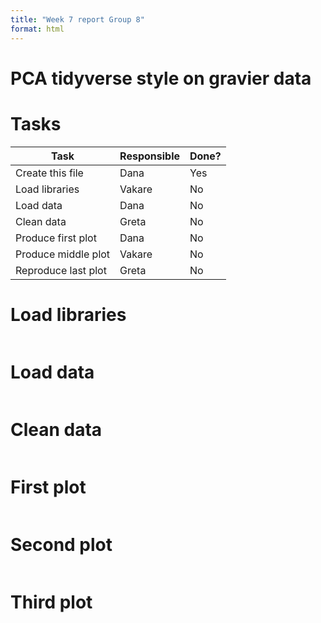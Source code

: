 ```yaml
---
title: "Week 7 report Group 8"
format: html
---
```


# PCA tidyverse style on gravier data

# Tasks

| Task                | Responsible | Done? |
|---------------------|-------------|-------|
| Create this file    | Dana        | Yes   |
| Load libraries      | Vakare      | No    |
| Load data           | Dana        | No    |
| Clean data          | Greta       | No    |
| Produce first plot  | Dana        | No    |
| Produce middle plot | Vakare      | No    |
| Reproduce last plot | Greta       | No    |

# Load libraries

```r

```

# Load data

```r
```

# Clean data 

```r
```

# First plot

```r
```

# Second plot

```r
```

# Third plot

```r
```
